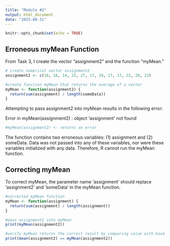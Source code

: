 ```yaml
---
title: "Module #2"
output: html_document
date: "2025-08-31"
---
```


```r
knitr::opts_chunk$set(echo = TRUE)
```

## Erroneous myMean Function

From Task 3, I create the vector "assignment2" and the function "myMean."
```r
# create numerical vector assignment2
assignment2 <- c(16, 18, 14, 22, 27, 17, 19, 17, 17, 22, 20, 22)

#create function myMean that returns the average of a vector
myMean <- function(assignment2) {
  return(sum(assignment) / length(someData))
}
```

Attempting to pass assignment2 into myMean results in the following error:

Error in myMean(assignment2) : object 'assignment' not found

```r
#myMean(assignment2) <- returns an error

```

The function contains two erroneous variables: (1) assignment and (2) someData. Data was not passed into any of these variables, nor were these variables initialized with any data. Therefore, R cannot run the myMean function.

## Correcting myMean

To correct myMean, the parameter name 'assignment' should replace 'assignment2' and 'someData' in the myMean function.

```r
#corrected myMean function
myMean <- function(assignment) {
  return(sum(assignment) / length(assignment))
}

#pass assignment2 into myMean
print(myMean(assignment2))

#verify myMean returns the correct result by comparing value with base R mean function
print(mean(assignment2) == myMean(assignment2))
```



